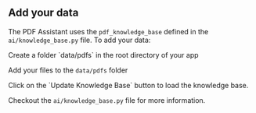 ## Add your data

The PDF Assistant uses the `pdf_knowledge_base` defined in the `ai/knowledge_base.py` file. To add your data:

<Steps>
<Step title="Create a folder with your data">
  Create a folder `data/pdfs` in the root directory of your app
</Step>
<Step title="Add your data">

Add your files to the `data/pdfs` folder

</Step>

<Step title="Update Knowledge Base">
  Click on the `Update Knowledge Base` button to load the knowledge base.
</Step>
</Steps>

Checkout the `ai/knowledge_base.py` file for more information.
